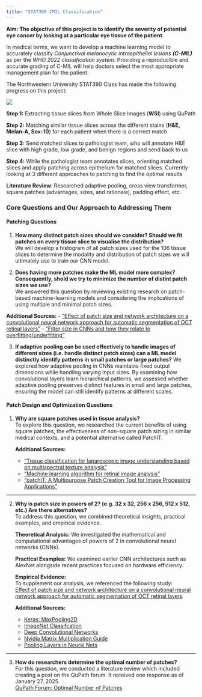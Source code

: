 ```yaml
---
title: "STAT390 CMIL Classification" 
---
```


**Aim: The objective of this project is to identify the severity of potential eye cancer by looking at a particular eye tissue of the patient.**

In medical terms, we want to develop a machine learning model to accurately classify *Conjunctival melanocytic intraepithelial lesions **(C-MIL)*** as per the *WHO 2022 classification system*. Providing a reproducible and accurate grading of C-MIL will help doctors select the most appropriate management plan for the patient.

The Northwestern University STAT390 Class has made the following progress on this project:

![](images/HomeImage.png){fig-align="center"}

**Step 1:**  Extracting tissue slices from Whole Slice Images (**WSI**) using QuPath

**Step 2:**  Matching similar tissue slices across the different stains (**H&E, Melan-A, Sox-10**) for each patient when there is a correct match 

**Step 3:**  Send matched slices to pathologist team, who will annotate H&E slice with high grade, low grade, and benign regions and send back to us

**Step 4:**  While the pathologist team annotates slices, orienting matched slices and apply patching across epithelium for matched slices. Currently looking at 3 different approaches to patching to find the optimal results

**Literature Review**: Researched adaptive pooling, cross view transformer, square patches (advantages, sizes, and rationale), padding effect, etc.

### Core Questions and Our Approach to Addressing Them

#### Patching Questions
1. **How many distinct patch sizes should we consider? Should we fit patches on every tissue slice to visualise the distribution?** <br>
   We will develop a histogram of all patch sizes used for the 106 tissue slices to determine the modality and distribution of patch sizes we will ultimately use to train our CNN model.

2. **Does having more patches make the ML model more complex? Consequently, shold we try to minimize the number of distint patch sizes we use?** <br>
   We answered this question by reviewing existing research on patch-based machine-learning models and considering the implications of using multiple and minimal patch sizes.

**Additional Sources:**
- [“Effect of patch size and network architecture on a convolutional neural network approach for automatic segmentation of OCT retinal layers”](https://pmc.ncbi.nlm.nih.gov/articles/PMC6033561/)
- [“Filter size in CNNs and how they relate to overfitting/underfitting”](https://datascience.stackexchange.com/questions/96516/filter-size-in-cnns-and-how-they-relate-to-overfitting-underfitting)

3. **If adaptive pooling can be used effectively to handle images of different sizes (i.e. handle distinct patch sizes) can a ML model distinctly identify patterns in small patches or large patches?**
   We explored how adaptive pooling in CNNs maintains fixed output dimensions while handling varying input sizes. By examining how convolutional layers learn hierarchical patterns, we assessed whether adaptive pooling preserves distinct features in small and large patches, ensuring the model can still identify patterns at different scales.

#### Patch Design and Optimization Questions
1. **Why are square patches used in tissue analysis?**  
   To explore this question, we researched the current benefits of using square patches, the effectiveness of non-square patch sizing in similar medical contexts, and a potential alternative called PatchIT.

   **Additional Sources:**
   - [“Tissue classification for laparoscopic image understanding based on multispectral texture analysis”](https://pmc.ncbi.nlm.nih.gov/articles/PMC5265243/)
   - [“Machine learning algorithm for retinal image analysis”](https://ieeexplore.ieee.org/document/7848208)
   - [“patchIT: A Multipurpose Patch Creation Tool for Image Processing Applications”](https://www.mdpi.com/2414-4088/6/12/11)

---

2. **Why is patch size in powers of 2? (e.g. 32 x 32, 256 x 256, 512 x 512, etc.) Are there alternatives?**  
   To address this question, we combined theoretical insights, practical examples, and empirical evidence.

   **Theoretical Analysis:** We investigated the mathematical and computational advantages of powers of 2 in convolutional neural networks (CNNs).

   **Practical Examples:** We examined earlier CNN architectures such as AlexNet alongside recent practices focused on hardware efficiency.

   **Empirical Evidence:**  
   To supplement our analysis, we referenced the following study:  
   [Effect of patch size and network architecture on a convolutional neural network approach for automatic segmentation of OCT retinal layers](https://pmc.ncbi.nlm.nih.gov/articles/PMC6033561/#r40)

   **Additional Sources:**  
   - [Keras: MaxPooling2D](https://keras.io/api/layers/pooling_layers/max_pooling2d/)
   - [ImageNet Classifcation](https://www.cs.toronto.edu/~fritz/absps/imagenet.pdf)
   - [Deep Convolutional Networks](https://arxiv.org/pdf/1409.1556)
   - [Nvidia Matrix Multiplication Guide](https://docs.nvidia.com/deeplearning/performance/dl-performance-matrix-multiplication/index.html#gpu-imple)
   - [Pooling Layers in Neural Nets](https://medium.com/aiguys/pooling-layers-in-neural-nets-and-their-variants-f6129fc4628b)

---

3. **How do researchers determine the optimal number of patches?**  
   For this question, we conducted a literature review which included creating a post on the QuPath forum. It received one response as of January 27, 2025.  
   [QuPath Forum: Optimal Number of Patches](https://forum.image.sc/t/optimal-number-of-patches/107600)
